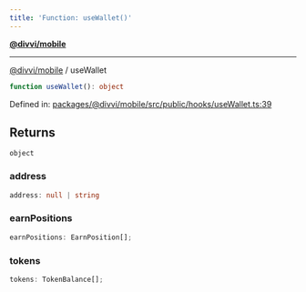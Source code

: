 ```yaml
---
title: 'Function: useWallet()'
---
```

[**@divvi/mobile**](../README)

---

[@divvi/mobile](../README) / useWallet
```ts
function useWallet(): object
```

Defined in: [packages/@divvi/mobile/src/public/hooks/useWallet.ts:39](https://github.com/divvi-xyz/divvi-mobile/blob/main/packages/@divvi/mobile/src/public/hooks/useWallet.ts#L39)

## Returns

`object`

### address

```ts
address: null | string
```

### earnPositions

```ts
earnPositions: EarnPosition[];
```

### tokens

```ts
tokens: TokenBalance[];
```



<EditPage editUrl="https://github.com/divvi-xyz/divvi-mobile/edit/main/docs/reference/functions/useWallet.md" />